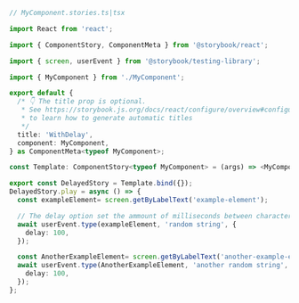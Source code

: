 ```ts
// MyComponent.stories.ts|tsx

import React from 'react';

import { ComponentStory, ComponentMeta } from '@storybook/react';

import { screen, userEvent } from '@storybook/testing-library';

import { MyComponent } from './MyComponent';

export default {
  /* 👇 The title prop is optional.
   * See https://storybook.js.org/docs/react/configure/overview#configure-story-loading
   * to learn how to generate automatic titles
   */
  title: 'WithDelay',
  component: MyComponent,
} as ComponentMeta<typeof MyComponent>;

const Template: ComponentStory<typeof MyComponent> = (args) => <MyComponent {...args} />;

export const DelayedStory = Template.bind({});
DelayedStory.play = async () => {
  const exampleElement= screen.getByLabelText('example-element');

  // The delay option set the ammount of milliseconds between characters being typed
  await userEvent.type(exampleElement, 'random string', {
    delay: 100,
  });

  const AnotherExampleElement= screen.getByLabelText('another-example-element');
  await userEvent.type(AnotherExampleElement, 'another random string', {
    delay: 100,
  });
};
```